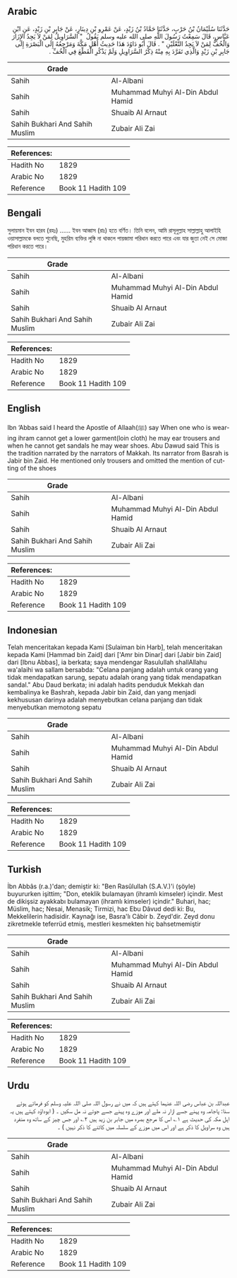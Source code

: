 ## Arabic


<div dir="rtl" lang="ar" style={{fontSize:'larger',backgroundColor:'#f8f9fa',padding:20}}>
حَدَّثَنَا سُلَيْمَانُ بْنُ حَرْبٍ، حَدَّثَنَا حَمَّادُ بْنُ زَيْدٍ، عَنْ عَمْرِو بْنِ دِينَارٍ، عَنْ جَابِرِ بْنِ زَيْدٍ، عَنِ ابْنِ عَبَّاسٍ، قَالَ سَمِعْتُ رَسُولَ اللَّهِ صلى الله عليه وسلم يَقُولُ ‏ "‏ السَّرَاوِيلُ لِمَنْ لاَ يَجِدُ الإِزَارَ وَالْخُفُّ لِمَنْ لاَ يَجِدُ النَّعْلَيْنِ ‏"‏ ‏.‏ قَالَ أَبُو دَاوُدَ هَذَا حَدِيثُ أَهْلِ مَكَّةَ وَمَرْجِعُهُ إِلَى الْبَصْرَةِ إِلَى جَابِرِ بْنِ زَيْدٍ وَالَّذِي تَفَرَّدَ بِهِ مِنْهُ ذِكْرُ السَّرَاوِيلِ وَلَمْ يَذْكُرِ الْقَطْعَ فِي الْخُفِّ ‏.‏
</div>
<div style={{backgroundColor:'#f8f9fa',padding:20, marginBottom: 10}}><table> <thead> <tr> <th>Grade</th> <th></th> </tr> </thead> <tbody> <tr><td>Sahih</td><td>Al-Albani</td></tr><tr><td>Sahih</td><td>Muhammad Muhyi Al-Din Abdul Hamid</td></tr><tr><td>Sahih</td><td>Shuaib Al Arnaut</td></tr><tr><td>Sahih Bukhari And Sahih Muslim</td><td>Zubair Ali Zai</td></tr></tbody></table><table> <thead> <tr> <th>References:</th> <th></th> </tr> </thead> <tbody><tr><td>Hadith No</td><td>1829</td></tr><tr><td>Arabic No</td><td>1829</td></tr><tr><td>Reference</td><td>Book 11 Hadith 109</td></tr></tbody></table></div>

## Bengali


<div dir="ltr" lang="bn" style={{fontSize:'larger',backgroundColor:'#f8f9fa',padding:20}}>
সুলায়মান ইবন হারব (রহঃ) ...... ইবন আব্বাস (রাঃ) হতে বর্ণিত। তিনি বলেন, আমি রাসূলুল্লাহ সাল্লাল্লাহু আলাইহি ওয়াসাল্লামকে বলতে শুনেছি, মুহরিম ব্যক্তির লুঙ্গি না থাকলে পায়জামা পরিধান করতে পারে এবং যার জুতা নেই সে মোজা পরিধান করতে পারে।
</div>
<div style={{backgroundColor:'#f8f9fa',padding:20, marginBottom: 10}}><table> <thead> <tr> <th>Grade</th> <th></th> </tr> </thead> <tbody> <tr><td>Sahih</td><td>Al-Albani</td></tr><tr><td>Sahih</td><td>Muhammad Muhyi Al-Din Abdul Hamid</td></tr><tr><td>Sahih</td><td>Shuaib Al Arnaut</td></tr><tr><td>Sahih Bukhari And Sahih Muslim</td><td>Zubair Ali Zai</td></tr></tbody></table><table> <thead> <tr> <th>References:</th> <th></th> </tr> </thead> <tbody><tr><td>Hadith No</td><td>1829</td></tr><tr><td>Arabic No</td><td>1829</td></tr><tr><td>Reference</td><td>Book 11 Hadith 109</td></tr></tbody></table></div>

## English


<div dir="ltr" lang="en" style={{fontSize:'larger',backgroundColor:'#f8f9fa',padding:20}}>
Ibn ‘Abbas said I heard the Apostle of Allaah(ﷺ) say When one who is wearing ihram cannot get a lower garment(loin cloth) he may ear trousers and when he cannot get sandals he may wear shoes. Abu Dawud said This is the tradition narrated by the narrators of Makkah. Its narrator from Basrah is Jabir bin Zaid. He mentioned only trousers and omitted the mention of cutting of the shoes
</div>
<div style={{backgroundColor:'#f8f9fa',padding:20, marginBottom: 10}}><table> <thead> <tr> <th>Grade</th> <th></th> </tr> </thead> <tbody> <tr><td>Sahih</td><td>Al-Albani</td></tr><tr><td>Sahih</td><td>Muhammad Muhyi Al-Din Abdul Hamid</td></tr><tr><td>Sahih</td><td>Shuaib Al Arnaut</td></tr><tr><td>Sahih Bukhari And Sahih Muslim</td><td>Zubair Ali Zai</td></tr></tbody></table><table> <thead> <tr> <th>References:</th> <th></th> </tr> </thead> <tbody><tr><td>Hadith No</td><td>1829</td></tr><tr><td>Arabic No</td><td>1829</td></tr><tr><td>Reference</td><td>Book 11 Hadith 109</td></tr></tbody></table></div>

## Indonesian


<div dir="ltr" lang="id" style={{fontSize:'larger',backgroundColor:'#f8f9fa',padding:20}}>
Telah menceritakan kepada Kami [Sulaiman bin Harb], telah menceritakan kepada Kami [Hammad bin Zaid] dari ['Amr bin Dinar] dari [Jabir bin Zaid] dari [Ibnu Abbas], ia berkata; saya mendengar Rasulullah shallAllahu wa'alaihi wa sallam bersabda: "Celana panjang adalah untuk orang yang tidak mendapatkan sarung, sepatu adalah orang yang tidak mendapatkan sandal." Abu Daud berkata; ini adalah hadits penduduk Mekkah dan kembalinya ke Bashrah, kepada Jabir bin Zaid, dan yang menjadi kekhususan darinya adalah menyebutkan celana panjang dan tidak menyebutkan memotong sepatu
</div>
<div style={{backgroundColor:'#f8f9fa',padding:20, marginBottom: 10}}><table> <thead> <tr> <th>Grade</th> <th></th> </tr> </thead> <tbody> <tr><td>Sahih</td><td>Al-Albani</td></tr><tr><td>Sahih</td><td>Muhammad Muhyi Al-Din Abdul Hamid</td></tr><tr><td>Sahih</td><td>Shuaib Al Arnaut</td></tr><tr><td>Sahih Bukhari And Sahih Muslim</td><td>Zubair Ali Zai</td></tr></tbody></table><table> <thead> <tr> <th>References:</th> <th></th> </tr> </thead> <tbody><tr><td>Hadith No</td><td>1829</td></tr><tr><td>Arabic No</td><td>1829</td></tr><tr><td>Reference</td><td>Book 11 Hadith 109</td></tr></tbody></table></div>

## Turkish


<div dir="ltr" lang="tr" style={{fontSize:'larger',backgroundColor:'#f8f9fa',padding:20}}>
İbn Abbâs (r.a.)'dan; demiştir ki: "Ben Rasûlullah (S.A.V.)'i (şöyle) buyururken işittim; "Don, eteklik bulamayan (ihramlı kimseler) içindir. Mest de dikişsiz ayakkabı bulamayan (ihramlı kimseler) içindir." Buhari, hac; Müslim, hac; Nesai, Menasik; Tirmizi, hac Ebu Dâvud dedi ki: Bu, Mekkelilerin hadisidir. Kaynağı ise, Basra'lı Câbir b. Zeyd'dir. Zeyd donu zikretmekle teferrüd etmiş, mestleri kesmekten hiç bahsetmemiştir
</div>
<div style={{backgroundColor:'#f8f9fa',padding:20, marginBottom: 10}}><table> <thead> <tr> <th>Grade</th> <th></th> </tr> </thead> <tbody> <tr><td>Sahih</td><td>Al-Albani</td></tr><tr><td>Sahih</td><td>Muhammad Muhyi Al-Din Abdul Hamid</td></tr><tr><td>Sahih</td><td>Shuaib Al Arnaut</td></tr><tr><td>Sahih Bukhari And Sahih Muslim</td><td>Zubair Ali Zai</td></tr></tbody></table><table> <thead> <tr> <th>References:</th> <th></th> </tr> </thead> <tbody><tr><td>Hadith No</td><td>1829</td></tr><tr><td>Arabic No</td><td>1829</td></tr><tr><td>Reference</td><td>Book 11 Hadith 109</td></tr></tbody></table></div>

## Urdu


<div dir="rtl" lang="ur" style={{fontSize:'larger',backgroundColor:'#f8f9fa',padding:20}}>
عبداللہ بن عباس رضی اللہ عنہما کہتے ہیں کہ میں نے رسول اللہ صلی اللہ علیہ وسلم کو فرماتے ہوئے سنا: پاجامہ وہ پہنے جسے ازار نہ ملے اور موزے وہ پہنے جسے جوتے نہ مل سکیں ۔ ( ابوداؤد کہتے ہیں یہ اہل مکہ کی حدیث ہے ۱؎ اس کا مرجع بصرہ میں جابر بن زید ہیں ۲؎ اور جس چیز کے ساتھ وہ منفرد ہیں وہ سراویل کا ذکر ہے اور اس میں موزے کے سلسلہ میں کاٹنے کا ذکر نہیں ) ۔
</div>
<div style={{backgroundColor:'#f8f9fa',padding:20, marginBottom: 10}}><table> <thead> <tr> <th>Grade</th> <th></th> </tr> </thead> <tbody> <tr><td>Sahih</td><td>Al-Albani</td></tr><tr><td>Sahih</td><td>Muhammad Muhyi Al-Din Abdul Hamid</td></tr><tr><td>Sahih</td><td>Shuaib Al Arnaut</td></tr><tr><td>Sahih Bukhari And Sahih Muslim</td><td>Zubair Ali Zai</td></tr></tbody></table><table> <thead> <tr> <th>References:</th> <th></th> </tr> </thead> <tbody><tr><td>Hadith No</td><td>1829</td></tr><tr><td>Arabic No</td><td>1829</td></tr><tr><td>Reference</td><td>Book 11 Hadith 109</td></tr></tbody></table></div>